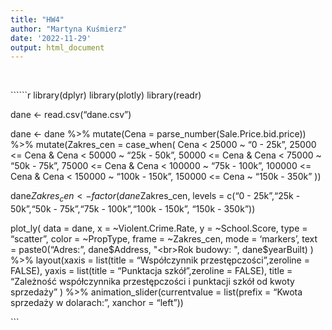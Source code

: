 ---
title: "HW4"
author: "Martyna Kuśmierz"
date: '2022-11-29'
output: html_document
---

<br />

``````{r, echo=FALSE, warning=FALSE, message=FALSE}



  
library(dplyr)
library(plotly)
library(readr)


dane <- read.csv("dane.csv")



dane <- dane %>% 
  mutate(Cena = parse_number(Sale.Price.bid.price)) %>%
  mutate(Zakres_cen = case_when(
    Cena < 25000 ~ "0 - 25k",
    25000 <= Cena & Cena < 50000 ~ "25k - 50k", 
    50000 <= Cena & Cena < 75000 ~ "50k - 75k",
    75000 <= Cena & Cena < 100000 ~ "75k - 100k",
    100000 <= Cena & Cena < 150000 ~ "100k - 150k",
    150000 <= Cena  ~ "150k - 350k"
  )) 
  


dane$Zakres_cen <- factor(dane$Zakres_cen, levels = c("0 - 25k","25k - 50k","50k - 75k","75k - 100k","100k - 150k", "150k - 350k"))

plot_ly(
  data = dane,
  x = ~Violent.Crime.Rate,
  y = ~School.Score,
  type = "scatter",
  color = ~PropType,
  frame = ~Zakres_cen,
  mode = 'markers',
  text = paste0("Adres: ", dane$Address, "<br>Rok budowy: ", dane$yearBuilt)
) %>%
  layout(xaxis = list(title = "Współczynnik przestępczości",zeroline = FALSE),
         yaxis = list(title = "Punktacja szkół",zeroline = FALSE),
         title = "Zależność współczynnika przestępczości i punktacji szkół od kwoty sprzedaży"
  ) %>%
  animation_slider(currentvalue = list(prefix = "Kwota sprzedaży w dolarach: ",
                                       xanchor = "left"))




```
